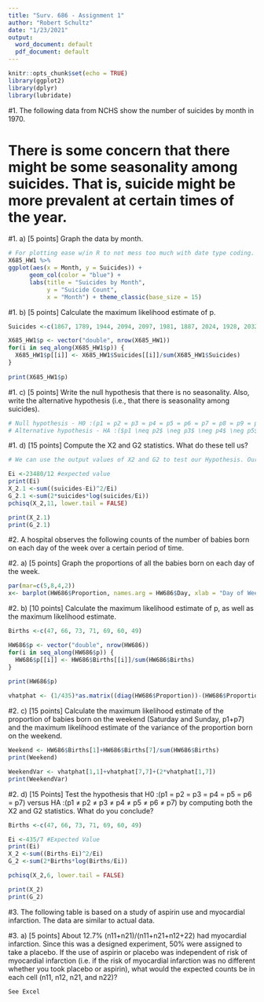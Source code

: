 ```yaml
---
title: "Surv. 686 - Assignment 1"
author: "Robert Schultz"
date: "1/23/2021"
output:
  word_document: default
  pdf_document: default
---
```


```r
knitr::opts_chunk$set(echo = TRUE)
library(ggplot2)
library(dplyr)
library(lubridate)
```

#1. The following data from NCHS show the number of suicides by month in 1970.

# There is some concern that there might be some seasonality among suicides. That is, suicide might be more prevalent at certain times of the year.

#1. a) [5 points] Graph the data by month.
```r
# For plotting ease w/in R to not mess too much with date type coding. Just made every month equal to 01-Month-2020
X685_HW1 %>%
ggplot(aes(x = Month, y = Suicides)) +
      geom_col(color = "blue") +
      labs(title = "Suicides by Month",
           y = "Suicide Count",
           x = "Month") + theme_classic(base_size = 15)
```

#1. b) [5 points] Calculate the maximum likelihood estimate of p.
```r
Suicides <-c(1867, 1789, 1944, 2094, 2097, 1981, 1887, 2024, 1928, 2032, 1978, 1859)

X685_HW1$p <- vector("double", nrow(X685_HW1))
for(i in seq_along(X685_HW1$p)) {
  X685_HW1$p[[i]] <- X685_HW1$Suicides[[i]]/sum(X685_HW1$Suicides)
}
  
print(X685_HW1$p)
```

#1. c) [5 points] Write the null hypothesis that there is no seasonality. Also, write the alternative hypothesis (i.e., that there is seasonality among suicides).
```r
# Null hypothesis - H0 :(p1 = p2 = p3 = p4 = p5 = p6 = p7 = p8 = p9 = p10 = p11 = p12)
# Alternative hypothesis - HA :($p1 \neq p2$ \neg p3$ \neg p4$ \neg p5$ \neg p6$ \neg p7$ \neg p8$ \neg p9$ \neg p10$ \neg p11$ \neg p12$)
```

#1. d) [15 points] Compute the X2 and G2 statistics. What do these tell us?
```r
# We can use the output values of X2 and G2 to test our Hypothesis. Our null hypothesis is that there is no seasonality of suicides by month

Ei <-23480/12 #expected value
print(Ei)
X_2.1 <-sum((suicides-Ei)^2/Ei)
G_2.1 <-sum(2*suicides*log(suicides/Ei))
pchisq(X_2,11, lower.tail = FALSE)

print(X_2.1)
print(G_2.1)
```

#2. A hospital observes the following counts of the number of babies born on each day of the week over a certain period of time.

#2. a) [5 points] Graph the proportions of all the babies born on each day of the week.
```r
par(mar=c(5,8,4,2))
x<- barplot(HW686$Proportion, names.arg = HW686$Day, xlab = "Day of Week",ylab = "Proportion", horiz = FALSE,ylim = c(.00, .20), xpd = FALSE, main = "Proportion of Births by Day")
```

#2. b) [10 points] Calculate the maximum likelihood estimate of p, as well as the maximum likelihood estimate.
```r
Births <-c(47, 66, 73, 71, 69, 60, 49)

HW686$p <- vector("double", nrow(HW686))
for(i in seq_along(HW686$p)) {
  HW686$p[[i]] <- HW686$Births[[i]]/sum(HW686$Births)
}
  
print(HW686$p)
```
```r
vhatphat <- (1/435)*as.matrix((diag(HW686$Proportion))-(HW686$Proportion%*%(t(HW686$Proportion))))
```

#2. c) [15 points] Calculate the maximum likelihood estimate of the proportion of babies born on the weekend (Saturday and Sunday, p1+p7) and the maximum likelihood estimate of the variance of the proportion born on the weekend.
```r
Weekend <- HW686$Births[1]+HW686$Births[7]/sum(HW686$Births)
print(Weekend)

WeekendVar <- vhatphat[1,1]+vhatphat[7,7]+(2*vhatphat[1,7])
print(WeekendVar)
```

#2. d) [15 Points] Test the hypothesis that H0 :(p1 = p2 = p3 = p4 = p5 = p6 = p7) versus HA :(p1 ≠ p2 ≠ p3 ≠ p4 ≠ p5 ≠ p6 ≠ p7) by computing both the X2 and G2 statistics. What do you conclude?
```r
Births <-c(47, 66, 73, 71, 69, 60, 49)

Ei <-435/7 #Expected Value
print(Ei)
X_2 <-sum((Births-Ei)^2/Ei)
G_2 <-sum(2*Births*log(Births/Ei))

pchisq(X_2,6, lower.tail = FALSE)

print(X_2)
print(G_2)
```
#3. The following table is based on a study of aspirin use and myocardial infarction. The data are similar to actual data.

#3. a) [5 points] About 12.7% (n11+n21)/(n11+n21+n12+22) had myocardial infarction. Since this was a designed experiment, 50% were assigned to take a placebo. If the use of aspirin or placebo was independent of risk of myocardial infarction (i.e. if the risk of myocardial infarction was no different whether you took placebo or aspirin), what would the expected counts be in each cell (n11, n12, n21, and n22)?
```r
See Excel 
```

                          

